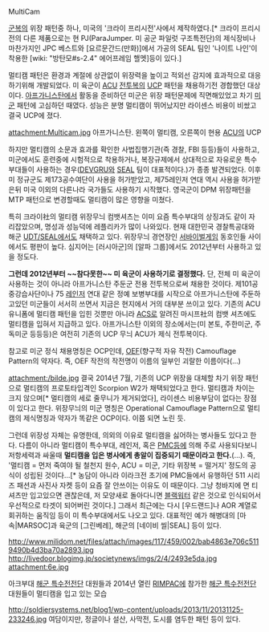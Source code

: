 MultiCam

[[군복]]의 위장 패턴중 하나, 미국의 '크라이 프리시전'사에서 제작하였다.[* 크라이 프리시전의 다른 제품으로는 현 PJ(ParaJumper. 미 공군 파일럿 구조특전단)의 제식장비나 마찬가지인 JPC 베스트와 [요르문간드(만화)]에서 가공의 SEAL 팀인 '나이트 나인'이 착용한 [wiki: "방탄모#s-2.4" 에어프레임 핼멧]등이 있다.]

멀티캠 패턴은 환경과 계절에 상관없이 위장력을 높이고 적외선 감지에 효과적으로 대응하기위해 개발되었다. 미 육군이 [[ACU]] [[전투복]]의 [[UCP]] 패턴을 채용하기전 경합했던 대상이다. [[아프가니스탄]]에서 활동을 준비하던 미군은 위장 패턴문제에 직면해있었고 차기 [[미군]] 패턴에 고심하던 때였다. 성능은 분명 멀티캠이 뛰어났지만 라이센스 비용이 비쌌고 결국 UCP에 졌다. 

attachment:Multicam.jpg
아프가니스탄. 왼쪽이 멀티캠, 오른쪽이 현용 [[ACU]]의 UCP

하지만 멀티캠의 소문과 효과를 확인한 사법집행기관(즉 경찰, FBI 등등)들이 사용하고, 미군에서도 훈련중에 시험적으로 착용하거나, 복장규제에서 상대적으로 자유로운 특수부대들이 사용하는 경우([[DEVGRU]]와 [[네이비 씰|SEAL]] 팀이 대표적이다.)가 종종 발견되었다. 이후 미 정규군도 제173공수여단이 사용을 허가받았고, 제75레인저 연대 역시 사용을 허가받은뒤 미국 이외의 다른나라 국가들도 사용하기 시작했다. 영국군이 DPM 위장패턴을 MTP 패턴으로 변경할때도 멀티캠이 많은 영향을 미쳤다.

특히 크라이社의 멀티캠 위장무늬 컴뱃셔츠는 이미 요즘 특수부대의 상징과도 같이 자리잡았으며, 명성과 성능덕에 레플리카가 많이 나와있다. 현재 대한민국 경찰특공대와 해군 [[해군 특수전전단|UDT/SEAL]]에서도 채택하고 있다. 위장무늬 경연장인 [[서바이벌게임]] 동호인들 사이에서도 평판이 높다. 심지어는 [러시아군]의 [알파 그룹]에서도 2012년부터 사용하고 있을 정도다.

'''그런데 2012년부터 ~~참다못한~~ 미 육군이 사용하기로 결정했다.'''
단, 전체 미 육군이 사용하는 것이 아니라 아프가니스탄 주둔군 전용 전투복으로써 채용한 것이다. 제101공중강습사단이나 75 [[레인저]] 연대 같은 정예 보병부대를 시작으로 아프가니스탄에 주둔하고있던 미군들이 서서히 쓰면서 지금은 현지에서 거의 대부분 쓰이고 있다. 기존의 ACU 유니폼에 멀티캠 패턴을 입힌 것뿐만 아니라 [[ACS]]로 알려진 마시프社의 컴뱃 셔츠에도 멀티캠을 입혀서 지급하고 있다. 아프가니스탄 이외의 장소에서는(미 본토, 주한미군, 주독미군 등등등)은 여전히 기존의 UCP 무늬 ACU가 제식 전투복이다. 

참고로 미군 정식 채용명칭은 OCP인데, [[OEF]](향구적 자유 작전) Camouflage Pattern의 약자다. 즉, OEF 작전의 작전명이 이름의 일부인 괴랄한 이름이다(...) 

attachment:/bilde.jpg
결국 2014년 7월, 기존의 UCP 위장을 대체할 차기 위장 패턴으로 멀티캠의 프로토타입격인 Scorpion W2가 채택되었다고 한다. 멀티캠과 차이는 크지 않으며[* 멀티캠의 세로 줄무니가 제거되었다], 라이센스 비용부담이 없다는 장점이 있다고 한다. 위장무늬의 미군 명칭은 Operational Camouflage Pattern으로 멀티캠의 제식명칭과 약자가 똑같은 OCP이다. 이쯤 되면 노린 듯.

그런데 위장성 자체는 유명한데, 의외의 이유로 멀티캠을 싫어하는 병사들도 있다고 한다. 다름이 아니라 멀티캠이 특수부대, 레인저, 혹은 [[PMC]]등에 의해 주로 사용되다보니 저항세력과 싸울때 '''멀티캠을 입은 병사에게 총알이 집중되기 때문이라고 한다.'''(...). 즉, '멀티캠 = 먼저 죽여야 될 철천지 원수, ACU = 미군, 기타 위장복 = 떨거지' 정도의 공식이 성립된 것이다...[* 농담이 아니라 이라크전 초기에 PMC들에서 유행하던 511 시리즈 패션과 사진사 자켓 등이 요즘 잘 안쓰이는 이유도 이 때문이다. 그냥 청바지에 면 티셔츠만 입고있으면 괜찮은데, 저 모양새로 돌아다니면 [[블랙워터]] 같은 것으로 인식되어서 우선적으로 타겟이 되어버린 것이다.] 그래서 최근에는 다시 [우드랜드]나 AOR 계열로 회귀하는 움직임 등이 미 특수부대에서도 나오고 있다. 대표적인 예가 해병대의 [마속|MARSOC]과 육군의 [그린베레], 해군의 [네이비 씰|SEAL] 등이 있다.


http://www.milidom.net/files/attach/images/117/459/002/bab4863e706c5119490b4d3ba70a2893.jpg
http://livedoor.blogimg.jp/societynews/imgs/2/4/2493e5da.jpg
attachment:6e.jpg


아크부대 [[해군 특수전전단]] 대원들과 2014년 열린 [[RIMPAC]]에 참가한 [[해군 특수전전단]] 대원들이 멀티캠을 입고 있는 모습

http://soldiersystems.net/blog1/wp-content/uploads/2013/11/20131125-233246.jpg
여담이지만, 정글이나 설산, 사막전, 도시를 염두한 패턴 등이 있다.

